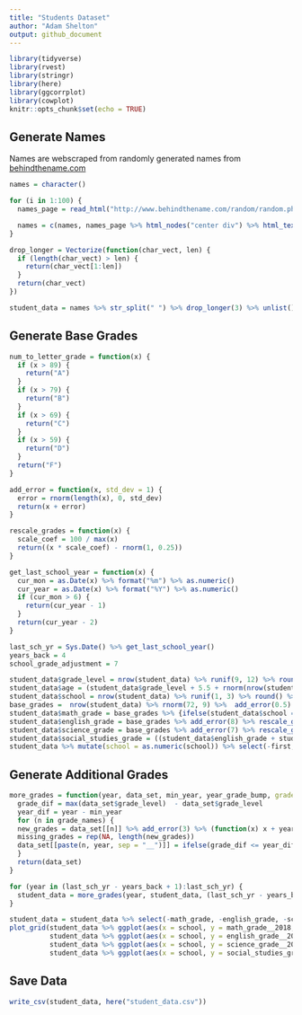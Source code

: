 ```yaml
---
title: "Students Dataset"
author: "Adam Shelton"
output: github_document
---
```


```r
library(tidyverse)
library(rvest)
library(stringr)
library(here)
library(ggcorrplot)
library(cowplot)
knitr::opts_chunk$set(echo = TRUE)
```

## Generate Names
Names are webscraped from randomly generated names from [behindthename.com](http://www.behindthename.com)
```r
names = character()

for (i in 1:100) {
  names_page = read_html("http://www.behindthename.com/random/random.php?number=2&sets=5&gender=both&surname=&randomsurname=yes&usage_afr=1&usage_chi=1&usage_eng=1&usage_fre=1&usage_ger=1&usage_jap=1&usage_spa=1")

  names = c(names, names_page %>% html_nodes("center div") %>% html_text() %>% str_squish() %>% .[1:5])
}

drop_longer = Vectorize(function(char_vect, len) {
  if (length(char_vect) > len) {
    return(char_vect[1:len])
  }
  return(char_vect)
})

student_data = names %>% str_split(" ") %>% drop_longer(3) %>% unlist() %>% matrix(ncol = 3, byrow = TRUE) %>% as_tibble(.name_repair = ~ c("first", "middle", "last"))
```

## Generate Base Grades
```r
num_to_letter_grade = function(x) {
  if (x > 89) {
    return("A")
  }
  if (x > 79) {
    return("B")
  }
  if (x > 69) {
    return("C")
  }
  if (x > 59) {
    return("D")
  }
  return("F")
}

add_error = function(x, std_dev = 1) {
  error = rnorm(length(x), 0, std_dev)
  return(x + error)
}

rescale_grades = function(x) {
  scale_coef = 100 / max(x)
  return((x * scale_coef) - rnorm(1, 0.25)) 
}

get_last_school_year = function(x) {
  cur_mon = as.Date(x) %>% format("%m") %>% as.numeric()
  cur_year = as.Date(x) %>% format("%Y") %>% as.numeric() 
  if (cur_mon > 6) {
    return(cur_year - 1)
  }
  return(cur_year - 2)
}

last_sch_yr = Sys.Date() %>% get_last_school_year()
years_back = 4
school_grade_adjustment = 7

student_data$grade_level = nrow(student_data) %>% runif(9, 12) %>% round()
student_data$age = (student_data$grade_level + 5.5 + rnorm(nrow(student_data))) %>% round()
student_data$school = nrow(student_data) %>% runif(1, 3) %>% round() %>% factor(levels = c(1,2,3), labels = c("Oakwood", "Shady Willow", "Pine Field"))
base_grades =  nrow(student_data) %>% rnorm(72, 9) %>%  add_error(0.5)
student_data$math_grade = base_grades %>% {ifelse(student_data$school == "Oakwood", . - rnorm(length(.), school_grade_adjustment), .)} %>% round()
student_data$english_grade = base_grades %>% add_error(8) %>% rescale_grades() %>% {ifelse(student_data$school == "Oakwood" |  student_data$school == "Pine Field", . - rnorm(length(.), school_grade_adjustment), .)} %>% round()
student_data$science_grade = base_grades %>% add_error(7) %>% rescale_grades() %>% {ifelse(student_data$school == "Oakwood" |  student_data$school == "Shady Willow", . -rnorm(length(.), school_grade_adjustment), .)} %>% round()
student_data$social_studies_grade = ((student_data$english_grade + student_data$science_grade) / 2) %>% add_error(6) %>% rescale_grades() %>% {ifelse(student_data$school == "Shady Willow", . + rnorm(length(.), school_grade_adjustment), .)}  %>% round()
student_data %>% mutate(school = as.numeric(school)) %>% select(-first, -middle, -last) %>% cor() %>% ggcorrplot()
```

## Generate Additional Grades
```r
more_grades = function(year, data_set, min_year, year_grade_bump, grade_names = c("math_grade", "english_grade", "science_grade", "social_studies_grade")) {
  grade_dif = max(data_set$grade_level)  - data_set$grade_level
  year_dif = year - min_year
  for (n in grade_names) {
  new_grades = data_set[[n]] %>% add_error(3) %>% (function(x) x + year_grade_bump ) %>% round()
  missing_grades = rep(NA, length(new_grades))
  data_set[[paste(n, year, sep = "__")]] = ifelse(grade_dif <= year_dif, new_grades, missing_grades) %>% {ifelse(. < 100, ., rep(100, length(.)) )}
  }
  return(data_set)
}

for (year in (last_sch_yr - years_back + 1):last_sch_yr) {
  student_data = more_grades(year, student_data, (last_sch_yr - years_back + 1), runif(nrow(student_data), 0.15, 0.5))
}

student_data = student_data %>% select(-math_grade, -english_grade, -science_grade, -social_studies_grade)
plot_grid(student_data %>% ggplot(aes(x = school, y = math_grade__2018, color = school, fill = school)) + geom_violin() + theme(axis.text.x = element_blank()),
          student_data %>% ggplot(aes(x = school, y = english_grade__2018, color = school, fill = school)) + geom_violin() + theme(axis.text.x = element_blank()),
          student_data %>% ggplot(aes(x = school, y = science_grade__2018, color = school, fill = school)) + geom_violin() + theme(axis.text.x = element_blank()),
          student_data %>% ggplot(aes(x = school, y = social_studies_grade__2018, color = school, fill = school)) + geom_violin() + theme(axis.text.x = element_blank()))
```

## Save Data
```r
write_csv(student_data, here("student_data.csv"))
```



